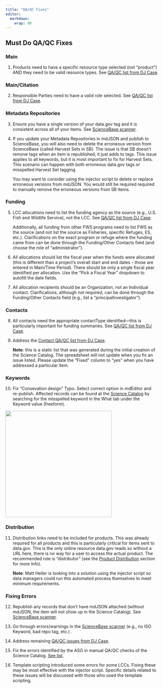 ```yaml
---
title: "QA/QC Fixes"
editor: 
  markdown: 
    wrap: 80
---
```


## Must Do QA/QC Fixes

### Main

1. Products need to have a specific resource type selected (not “product”)
AND they need to be valid resource types. See [QA/QC list from DJ
Case](https://lccnetwork.org/science-catalog/api/item/qaqcIssues).

### Main/Citation

2. Responsible Parties need to have a valid role selected. See [QA/QC list
from DJ Case](https://lccnetwork.org/science-catalog/api/item/qaqcIssues).

### Metadata Repositories

3. Ensure you have a single version of your data.gov tag and it is consistent
across all of your items. See [ScienceBase
scanner](http://calcommons.info/sb2/scansb.php).

4. If you update your Metadata Repositories in mdJSON and publish to
ScienceBase, you will also need to delete the erroneous version from ScienceBase
(called Harvest Sets in SB). The issue is that SB doesn’t remove tags when an
item is republished, it just adds to tags. This issue applies to all keywords,
but it is most important to fix for Harvest Sets. This scenario can happen with
both erroneous data.gov tags or misspelled Harvest Set tagging.

    You may want to consider using the injector script to delete or replace
    erroneous versions from mdJSON. You would still be required required to 
    manually remove the erroneous versions from SB items.

### Funding

5. LCC allocations need to list the funding agency as the source (e.g., U.S.
Fish and Wildlife Service), not the LCC. See [QA/QC list from DJ
Case](https://lccnetwork.org/science-catalog/api/item/qaqcIssues).

    Additionally, all funding from other FWS programs need to list FWS as the 
    source (and not list the source as Fisheries, specific Refuges, ES, etc.).
    Clarifications on the exact program or refuge where the funding came from
    can be done through the Funding/Other Contacts field (and choose the role of
    "administrator").

6. All allocations should list the fiscal year when the funds were allocated
(this is different than a project's overall start and end dates - those are
entered in Main/Time Period). There should be only a single fiscal year
identified per allocation. Use the “Pick a Fiscal Year” dropdown to autofill the
date fields.

7. All allocation recipients should be an Organization, not an Individual
contact. Clarifications, although not required, can be done through the
Funding/Other Contacts field (e.g., list a "principalInvestigator").

### Contacts

8. All contacts need the appropriate contactType identified—this is
particularly important for funding summaries. See [QA/QC list from DJ
Case](https://lccnetwork.org/science-catalog/api/item/qaqcIssues).

9. Address the [Contact QA/QC list from DJ
Case](https://drive.google.com/open?id=1eUeDjCFpLIiVksmkmzL7-BoBr8ai8rl09FBDIh7Xe3w).

    **Note**: this is a static list that was generated during the initial creation
    of the Science Catalog. The spreadsheet will not update when you fix an
    issue listed. Please update the "Fixed" column to "yes" when you have
    addressed a particular item.

### Keywords

10. Fix “Consevation design” Typo. Select correct option in mdEditor and
re-publish. Affected records can be found at the 
[Science Catalog](https://www.fws.gov/science/catalog)
by searching for the misspelled keyword in the What tab under the Keyword 
value (freeform).

![](../../assets/science_catalog_consevation_design_search.png){width=350px fig-align="center"}

### Distribution

11. Distribution links need to be included for products. This was already
required for all products and this is particularly critical for items sent to
data.gov. This is the only online resource data.gov reads so without a URL here,
there is no way for a user to access the actual product. The recommended role is
"distributor" (see the [Product Distribution](../../product_entry_guidance/distribution_tab_product.qmd) section for more
info).

    **Note**: Matt Heller is looking into a solution using the injector script so 
    data managers could run this automated process themselves to meet minimum 
    requirements.

### Fixing Errors

12. Republish any records that don’t have mdJSON attached (without mdJSON,
the item will not show up in the Science Catalog). See
[ScienceBase scanner](http://calcommons.info/sb2/scansb.php).

13. Go through errors/warnings in the [ScienceBase
scanner](https://calcommons.info/sb2/scansb.php) (e.g., no ISO Keyword, bad repo
tag, etc.) .

14. Address remaining [QA/QC issues from DJ
Case](https://lccnetwork.org/science-catalog/api/item/qaqcIssues).

15. Fix the errors identified by the ASG in manual QA/QC checks of the
Science Catalog. [See
list](https://docs.google.com/spreadsheets/d/1eUeDjCFpLIiVksmkmzL7-BoBr8ai8rl09FBDIh7Xe3w/edit#gid=117396702).

16. Template scripting introduced some errors for some LCCs. Fixing these may
be most effective with the injector script. Specific details related to these
issues will be discussed with those who used the template scripting.
